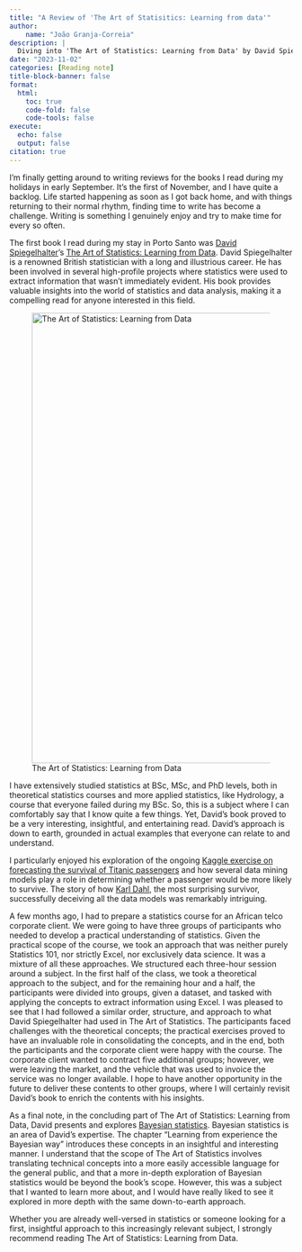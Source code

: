 ```yaml
---
title: "A Review of 'The Art of Statisitics: Learning from data'"
author: 
    name: "João Granja-Correia"
description: | 
  Diving into 'The Art of Statistics: Learning from Data' by David Spiegelhalter and its real-world insights into the world of statistics
date: "2023-11-02"
categories: [Reading note]
title-block-banner: false
format: 
  html:
    toc: true
    code-fold: false
    code-tools: false
execute:
  echo: false
  output: false
citation: true
---
```


I'm finally getting around to writing reviews for the books I read during my holidays in early September. It's the first of November, and I have quite a backlog. Life started happening as soon as I got back home, and with things returning to their normal rhythm, finding time to write has become a challenge. Writing is something I genuinely enjoy and try to make time for every so often.

The first book I read during my stay in Porto Santo was [David Spiegelhalter](https://en.wikipedia.org/wiki/David_Spiegelhalter)'s [The Art of Statistics: Learning from Data](https://www.amazon.com/Untitled-Statistics-David-Spiegelhalter/dp/0241258766/ref=sr_1_1?crid=177UGIJBK7288&keywords=the+art+of+statistics+learning+from+data&qid=1698869305&sprefix=The+art+of+sta%2Caps%2C128&sr=8-1). David Spiegelhalter is a renowned British statistician with a long and illustrious career. He has been involved in several high-profile projects where statistics were used to extract information that wasn't immediately evident. His book provides valuable insights into the world of statistics and data analysis, making it a compelling read for anyone interested in this field.

![The Art of Statistics: Learning from Data](img/The_art_of_statistics.jpg){fig-alt="book cover - The Art of Statistics: Learning from Data" width="800"}

I have extensively studied statistics at BSc, MSc, and PhD levels, both in theoretical statistics courses and more applied statistics, like Hydrology, a course that everyone failed during my BSc. So, this is a subject where I can comfortably say that I know quite a few things. Yet, David's book proved to be a very interesting, insightful, and entertaining read. David's approach is down to earth, grounded in actual examples that everyone can relate to and understand.

I particularly enjoyed his exploration of the ongoing [Kaggle exercise on forecasting the survival of Titanic passengers](https://www.kaggle.com/c/titanic) and how several data mining models play a role in determining whether a passenger would be more likely to survive. The story of how [Karl Dahl](https://www.encyclopedia-titanica.org/titanic-survivor/charles-edward-dahl.html), the most surprising survivor, successfully deceiving all the data models was remarkably intriguing.

A few months ago, I had to prepare a statistics course for an African telco corporate client. We were going to have three groups of participants who needed to develop a practical understanding of statistics. Given the practical scope of the course, we took an approach that was neither purely Statistics 101, nor strictly Excel, nor exclusively data science. It was a mixture of all these approaches. We structured each three-hour session around a subject. In the first half of the class, we took a theoretical approach to the subject, and for the remaining hour and a half, the participants were divided into groups, given a dataset, and tasked with applying the concepts to extract information using Excel. I was pleased to see that I had followed a similar order, structure, and approach to what David Spiegelhalter had used in The Art of Statistics. The participants faced challenges with the theoretical concepts; the practical exercises proved to have an invaluable role in consolidating the concepts, and in the end, both the participants and the corporate client were happy with the course. The corporate client wanted to contract five additional groups; however, we were leaving the market, and the vehicle that was used to invoice the service was no longer available. I hope to have another opportunity in the future to deliver these contents to other groups, where I will certainly revisit David's book to enrich the contents with his insights.

As a final note, in the concluding part of The Art of Statistics: Learning from Data, David presents and explores [Bayesian statistics](https://en.wikipedia.org/wiki/Bayesian_statistics). Bayesian statistics is an area of David's expertise. The chapter "Learning from experience the Bayesian way" introduces these concepts in an insightful and interesting manner. I understand that the scope of The Art of Statistics involves translating technical concepts into a more easily accessible language for the general public, and that a more in-depth exploration of Bayesian statistics would be beyond the book's scope. However, this was a subject that I wanted to learn more about, and I would have really liked to see it explored in more depth with the same down-to-earth approach.

Whether you are already well-versed in statistics or someone looking for a first, insightful approach to this increasingly relevant subject, I strongly recommend reading The Art of Statistics: Learning from Data.
